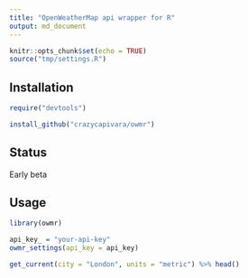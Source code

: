 ```yaml
---
title: "OpenWeatherMap api wrapper for R"
output: md_document
---
```


```r
knitr::opts_chunk$set(echo = TRUE)
source("tmp/settings.R")
```

## Installation

```r
require("devtools")

install_github("crazycapivara/owmr")
```

## Status

Early beta

## Usage

```r
library(owmr)

api_key_ = "your-api-key"
owmr_settings(api_key = api_key)

get_current(city = "London", units = "metric") %>% head()
```

